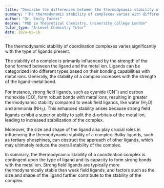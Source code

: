 ```yaml
---
title: "Describe the differences between the thermodynamic stability of complexes with different types of ligands"
summary: "The thermodynamic stability of complexes varies with different types of ligands."
author: "Dr. Emily Turner"
degree: "PhD in Theoretical Chemistry, University College London"
tutor_type: "A-Level Chemistry Tutor"
date: 2024-06-16
---
```


The thermodynamic stability of coordination complexes varies significantly with the type of ligands present.

The stability of a complex is primarily influenced by the strength of the bond formed between the ligand and the metal ion. Ligands can be categorized into different types based on their bonding capabilities with metal ions. Generally, the stability of a complex increases with the strength of the ligand-metal bond.

For instance, strong field ligands, such as cyanide ($\text{CN}^-$) and carbon monoxide ($\text{CO}$), form robust bonds with metal ions, resulting in greater thermodynamic stability compared to weak field ligands, like water ($\text{H}_2\text{O}$) and ammonia ($\text{NH}_3$). This enhanced stability arises because strong field ligands exhibit a superior ability to split the d-orbitals of the metal ion, leading to increased stabilization of the complex.

Moreover, the size and shape of the ligand also play crucial roles in influencing the thermodynamic stability of a complex. Bulky ligands, such as tertiary phosphines, can obstruct the approach of other ligands, which may ultimately reduce the overall stability of the complex.

In summary, the thermodynamic stability of a coordination complex is contingent upon the type of ligand and its capacity to form strong bonds with the metal ion. Strong field ligands are typically more thermodynamically stable than weak field ligands, and factors such as the size and shape of the ligand further contribute to the stability of the complex.
    